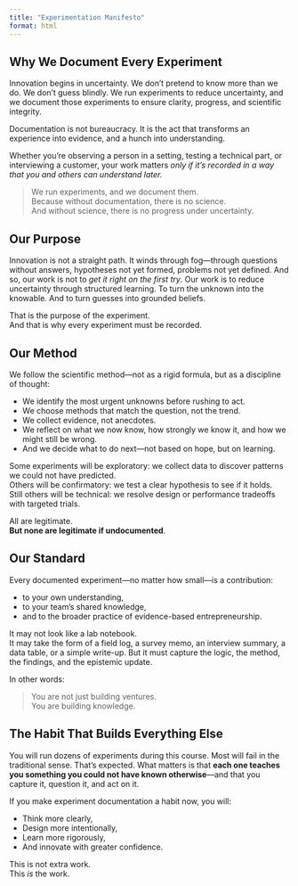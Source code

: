 ```yaml
---
title: "Experimentation Manifesto"
format: html
---
```


## Why We Document Every Experiment

Innovation begins in uncertainty. We don't pretend to know more than we do. We don’t guess blindly. We run experiments to reduce uncertainty, and we document those experiments to ensure clarity, progress, and scientific integrity.

Documentation is not bureaucracy. It is the act that transforms an experience into evidence, and a hunch into understanding.

Whether you're observing a person in a setting, testing a technical part, or interviewing a customer, your work matters *only if it's recorded in a way that you and others can understand later.*

> We run experiments, and we document them.\
> Because without documentation, there is no science.\
> And without science, there is no progress under uncertainty.

## Our Purpose

Innovation is not a straight path. It winds through fog—through questions without answers, hypotheses not yet formed, problems not yet defined. And so, our work is not to *get it right on the first try*. Our work is to reduce uncertainty through structured learning. To turn the unknown into the knowable. And to turn guesses into grounded beliefs.

That is the purpose of the experiment.\
And that is why every experiment must be recorded.


## Our Method

We follow the scientific method—not as a rigid formula, but as a discipline of thought:

- We identify the most urgent unknowns before rushing to act.
- We choose methods that match the question, not the trend.
- We collect evidence, not anecdotes.
- We reflect on what we now know, how strongly we know it, and how we might still be wrong.
- And we decide what to do next—not based on hope, but on learning.

Some experiments will be exploratory: we collect data to discover patterns we could not have predicted.\
Others will be confirmatory: we test a clear hypothesis to see if it holds.\
Still others will be technical: we resolve design or performance tradeoffs with targeted trials.

All are legitimate.\
**But none are legitimate if undocumented**.

## Our Standard

Every documented experiment—no matter how small—is a contribution:

- to your own understanding,
- to your team’s shared knowledge,
- and to the broader practice of evidence-based entrepreneurship.

It may not look like a lab notebook.\
It may take the form of a field log, a survey memo, an interview summary, a data table, or a simple write-up.
But it must capture the logic, the method, the findings, and the epistemic update.

In other words:

> You are not just building ventures.\
> You are building knowledge.


## The Habit That Builds Everything Else

You will run dozens of experiments during this course. Most will fail in the traditional sense. That’s expected. What matters is that **each one teaches you something you could not have known otherwise**—and that you capture it, question it, and act on it.

If you make experiment documentation a habit now, you will:

- Think more clearly,
- Design more intentionally,
- Learn more rigorously,
- And innovate with greater confidence.

This is not extra work.\
This *is* the work.
